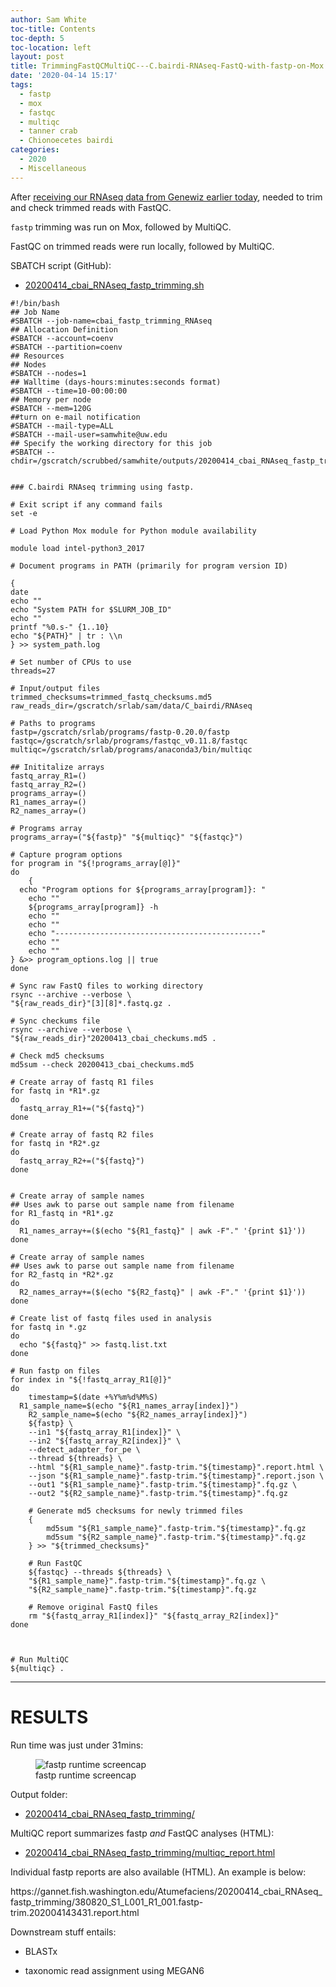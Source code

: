 ```yaml
---
author: Sam White
toc-title: Contents
toc-depth: 5
toc-location: left
layout: post
title: TrimmingFastQCMultiQC---C.bairdi-RNAseq-FastQ-with-fastp-on-Mox
date: '2020-04-14 15:17'
tags:
  - fastp
  - mox
  - fastqc
  - multiqc
  - tanner crab
  - Chionoecetes bairdi
categories:
  - 2020
  - Miscellaneous
---
```

After [receiving our RNAseq data from Genewiz earlier today](https://robertslab.github.io/sams-notebook/posts/2020/2020-04-13-Data-Received---C.bairdi-RNAseq-from-NWGSC/), needed to trim and check trimmed reads with FastQC.

`fastp` trimming was run on Mox, followed by MultiQC.

FastQC on trimmed reads were run locally, followed by MultiQC.

SBATCH script (GitHub):

- [20200414_cbai_RNAseq_fastp_trimming.sh](https://github.com/RobertsLab/sams-notebook/blob/master/sbatch_scripts/20200414_cbai_RNAseq_fastp_trimming.sh)

```shell
#!/bin/bash
## Job Name
#SBATCH --job-name=cbai_fastp_trimming_RNAseq
## Allocation Definition
#SBATCH --account=coenv
#SBATCH --partition=coenv
## Resources
## Nodes
#SBATCH --nodes=1
## Walltime (days-hours:minutes:seconds format)
#SBATCH --time=10-00:00:00
## Memory per node
#SBATCH --mem=120G
##turn on e-mail notification
#SBATCH --mail-type=ALL
#SBATCH --mail-user=samwhite@uw.edu
## Specify the working directory for this job
#SBATCH --chdir=/gscratch/scrubbed/samwhite/outputs/20200414_cbai_RNAseq_fastp_trimming


### C.bairdi RNAseq trimming using fastp.

# Exit script if any command fails
set -e

# Load Python Mox module for Python module availability

module load intel-python3_2017

# Document programs in PATH (primarily for program version ID)

{
date
echo ""
echo "System PATH for $SLURM_JOB_ID"
echo ""
printf "%0.s-" {1..10}
echo "${PATH}" | tr : \\n
} >> system_path.log

# Set number of CPUs to use
threads=27

# Input/output files
trimmed_checksums=trimmed_fastq_checksums.md5
raw_reads_dir=/gscratch/srlab/sam/data/C_bairdi/RNAseq

# Paths to programs
fastp=/gscratch/srlab/programs/fastp-0.20.0/fastp
fastqc=/gscratch/srlab/programs/fastqc_v0.11.8/fastqc
multiqc=/gscratch/srlab/programs/anaconda3/bin/multiqc

## Inititalize arrays
fastq_array_R1=()
fastq_array_R2=()
programs_array=()
R1_names_array=()
R2_names_array=()

# Programs array
programs_array=("${fastp}" "${multiqc}" "${fastqc}")

# Capture program options
for program in "${!programs_array[@]}"
do
	{
  echo "Program options for ${programs_array[program]}: "
	echo ""
	${programs_array[program]} -h
	echo ""
	echo ""
	echo "----------------------------------------------"
	echo ""
	echo ""
} &>> program_options.log || true
done

# Sync raw FastQ files to working directory
rsync --archive --verbose \
"${raw_reads_dir}"[3][8]*.fastq.gz .

# Sync checkums file
rsync --archive --verbose \
"${raw_reads_dir}"20200413_cbai_checkums.md5 .

# Check md5 checksums
md5sum --check 20200413_cbai_checkums.md5

# Create array of fastq R1 files
for fastq in *R1*.gz
do
  fastq_array_R1+=("${fastq}")
done

# Create array of fastq R2 files
for fastq in *R2*.gz
do
  fastq_array_R2+=("${fastq}")
done


# Create array of sample names
## Uses awk to parse out sample name from filename
for R1_fastq in *R1*.gz
do
  R1_names_array+=($(echo "${R1_fastq}" | awk -F"." '{print $1}'))
done

# Create array of sample names
## Uses awk to parse out sample name from filename
for R2_fastq in *R2*.gz
do
  R2_names_array+=($(echo "${R2_fastq}" | awk -F"." '{print $1}'))
done

# Create list of fastq files used in analysis
for fastq in *.gz
do
  echo "${fastq}" >> fastq.list.txt
done

# Run fastp on files
for index in "${!fastq_array_R1[@]}"
do
	timestamp=$(date +%Y%m%d%M%S)
  R1_sample_name=$(echo "${R1_names_array[index]}")
	R2_sample_name=$(echo "${R2_names_array[index]}")
	${fastp} \
	--in1 "${fastq_array_R1[index]}" \
	--in2 "${fastq_array_R2[index]}" \
	--detect_adapter_for_pe \
	--thread ${threads} \
	--html "${R1_sample_name}".fastp-trim."${timestamp}".report.html \
	--json "${R1_sample_name}".fastp-trim."${timestamp}".report.json \
	--out1 "${R1_sample_name}".fastp-trim."${timestamp}".fq.gz \
	--out2 "${R2_sample_name}".fastp-trim."${timestamp}".fq.gz

	# Generate md5 checksums for newly trimmed files
	{
		md5sum "${R1_sample_name}".fastp-trim."${timestamp}".fq.gz
		md5sum "${R2_sample_name}".fastp-trim."${timestamp}".fq.gz
	} >> "${trimmed_checksums}"

	# Run FastQC
	${fastqc} --threads ${threads} \
	"${R1_sample_name}".fastp-trim."${timestamp}".fq.gz \
	"${R2_sample_name}".fastp-trim."${timestamp}".fq.gz

	# Remove original FastQ files
	rm "${fastq_array_R1[index]}" "${fastq_array_R2[index]}"
done



# Run MultiQC
${multiqc} .
```



---

# RESULTS

Run time was just under 31mins:

![fastp runtime screencap](https://github.com/RobertsLab/sams-notebook/blob/master/images/screencaps/20200414_cbai_RNAseq_fastp_trimming_runtime.png?raw=true)


Output folder:

- [20200414_cbai_RNAseq_fastp_trimming/](https://gannet.fish.washington.edu/Atumefaciens/20200414_cbai_RNAseq_fastp_trimming/)

MultiQC report summarizes fastp _and_ FastQC analyses (HTML):

- [20200414_cbai_RNAseq_fastp_trimming/multiqc_report.html](https://gannet.fish.washington.edu/Atumefaciens/20200414_cbai_RNAseq_fastp_trimming/multiqc_report.html)

Individual fastp reports are also available (HTML). An example is below:

https://gannet.fish.washington.edu/Atumefaciens/20200414_cbai_RNAseq_fastp_trimming/380820_S1_L001_R1_001.fastp-trim.202004143431.report.html


Downstream stuff entails:

- BLASTx

- taxonomic read assignment using MEGAN6
